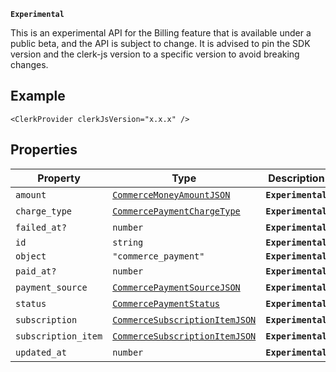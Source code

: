 **`Experimental`**

This is an experimental API for the Billing feature that is available under a public beta, and the API is subject to change.
It is advised to pin the SDK version and the clerk-js version to a specific version to avoid breaking changes.

## Example

```tsx
<ClerkProvider clerkJsVersion="x.x.x" />
```

## Properties

| Property                                           | Type                                                                  | Description        | Overrides                  |
| -------------------------------------------------- | --------------------------------------------------------------------- | ------------------ | -------------------------- |
| <a id="amount"></a> `amount`                       | [`CommerceMoneyAmountJSON`](commerce-money-amount-json.mdx)           | **`Experimental`** | -                          |
| <a id="charge_type"></a> `charge_type`             | [`CommercePaymentChargeType`](commerce-payment-charge-type.mdx)       | **`Experimental`** | -                          |
| <a id="failed_at"></a> `failed_at?`                | `number`                                                              | **`Experimental`** | -                          |
| <a id="id"></a> `id`                               | `string`                                                              | **`Experimental`** | `ClerkResourceJSON.id`     |
| <a id="object"></a> `object`                       | `"commerce_payment"`                                                  | **`Experimental`** | `ClerkResourceJSON.object` |
| <a id="paid_at"></a> `paid_at?`                    | `number`                                                              | **`Experimental`** | -                          |
| <a id="payment_source"></a> `payment_source`       | [`CommercePaymentSourceJSON`](commerce-payment-source-json.mdx)       | **`Experimental`** | -                          |
| <a id="status"></a> `status`                       | [`CommercePaymentStatus`](commerce-payment-status.mdx)                | **`Experimental`** | -                          |
| <a id="subscription"></a> `subscription`           | [`CommerceSubscriptionItemJSON`](commerce-subscription-item-json.mdx) | **`Experimental`** | -                          |
| <a id="subscription_item"></a> `subscription_item` | [`CommerceSubscriptionItemJSON`](commerce-subscription-item-json.mdx) | **`Experimental`** | -                          |
| <a id="updated_at"></a> `updated_at`               | `number`                                                              | **`Experimental`** | -                          |
